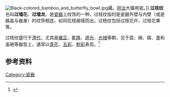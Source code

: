[[File:Black-colored_bamboo_and_butterfly_bowl.jpg|thumb]]藏。[[同治|同治]]大婚用瓷。]]
'''过枝纹'''也叫'''过墙花'''、'''过墙龙'''，是[[瓷器|瓷器]]上纹饰的一种。过枝纹指的是瓷器外壁与内壁（或是器盖与器身）的纹饰相连，如同花枝越墙而出。过枝纹包括过枝花卉、过枝花果等。

过枝纹盛行于[[清代|清代]]，尤其是[[雍正|雍正]]、[[乾隆|乾隆]]、[[道光|道光]]、[[光绪|光绪]]等朝，见于盘、碗、碟、盏和盖碗等器型上，通常以[[青花|青花]]、[[五彩|五彩]]、[[粉彩|粉彩]]表现。<ref>{{cite web|title=过枝纹|url=http://space.btv.com.cn/article/ARTI1275553287907703|work=天下收藏|publisher=BTV北京卫视|accessdate=2013-08-30}}{{dead link|date=2018年4月 |bot=InternetArchiveBot |fix-attempted=yes }}</ref>

== 参考资料 ==
{{reflist}}

[[Category:瓷器|Category:瓷器]]
